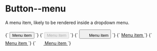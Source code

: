 
<Meta title="Atoms/Button/Menu" />

# Button--menu

A menu item, likely to be rendered inside a dropdown menu.

<Canvas isColumn>
  <Story name="Menu">
    {`
      <button type="button" class="a-button a-button--menu u-h6">
        Menu item
      </button>
    `}
  </Story>
  <Story name="Menu disabled">
    {`
      <button type="button" class="a-button a-button--menu u-h6" disabled>
        Menu item
      </button>
    `}
  </Story>
  <Story name="Menu with icon">
    {`
      <button type="button" class="a-button a-button--menu u-h6">
        <svg width="20" height="20" class="a-icon" aria-hidden="true" focusable="false">
          <use xlink:href="${icons}#icon-plus"></use>
        </svg>
        Menu item
      </button>
    `}
  </Story>
</Canvas>

<Canvas isColumn>
  <Story name="Menu anchor">
    {`
      <a href="/" class="a-button a-button--menu u-h6">
        Menu item
      </a>
    `}
  </Story>
  <Story name="Menu anchor disabled">
    {`
      <a href="/" class="a-button a-button--menu u-h6" aria-disabled="true">
        Menu item
      </a>
    `}
  </Story>
  <Story name="Menu anchor with icon">
    {`
      <a href="/" class="a-button a-button--menu u-h6">
        <svg width="20" height="20" class="a-icon" aria-hidden="true" focusable="false">
          <use xlink:href="${icons}#icon-plus"></use>
        </svg>
        Menu item
      </a>
    `}
  </Story>
</Canvas>
